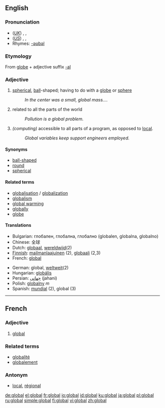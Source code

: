 {{wikipedia}}
==English==
===Pronunciation===
*(''[[Received Pronunciation|UK]]'') {{AHD|glō'bəl}}, {{IPA|/ˈgləʊbəl/}}, {{SAMPA|/"gl@Ub@l/}}
*(''[[General American|US]]'') {{AHD|glō'bəl}}, {{IPA|/ˈgloʊbəl/}}, {{SAMPA|/"gloUb@l/}}
*Rhymes: [[Rhymes:English:-əʊbəl|-əʊbəl]]

===Etymology===
From [[globe]] + adjective suffix [[-al]]

===Adjective===
{{en-adj}}

# [[spherical]], [[ball]]-shaped; having to do with a [[globe]] or [[sphere]]
#: ''In the center was a small, global mass....''
#related to all the parts of the world
#: ''Pollution is a global problem.''
# ''(computing)'' accessible to all parts of a program, as opposed to [[local]].
#: ''Global variables keep support engineers employed.''

====Synonyms====
*[[ball-shaped]]
*[[round]]
*[[spherical]]

====Related terms====
*[[globalisation]] / [[globalization]]
*[[globalism]]
*[[global warming]]
*[[globally]]
*[[globe]]

====Translations====
{{top}}
*Bulgarian: глобален, глобална, глобално (globalen, globalna, globalno)
*Chinese: 全球
*Dutch: [[globaal]], [[wereldwijd]](2)
*[[Finnish]]: [[mailmanlaajuinen]] (2), [[globaali]] (2,3)
*French: [[#French|global]]
{{mid}}
*German: global, [[weltweit]](2)
*Hungarian: [[globális]]
*Persian: [[جهانی]] (jahani)
*Polish: [[globalny]] ''m''
*Spanish: [[mundial]] (2), global (3)
{{bottom}}

----
==French==
===Adjective===
{{fr-adj|pm=globaux}}
#[[global]]

===Related terms===
*[[globalité]]
*[[globalement]]

===Antonym===
*[[local]], [[régional]]

[[de:global]]
[[el:global]]
[[fr:global]]
[[io:global]]
[[id:global]]
[[ku:global]]
[[ja:global]]
[[pl:global]]
[[ru:global]]
[[simple:global]]
[[fi:global]]
[[vi:global]]
[[zh:global]]